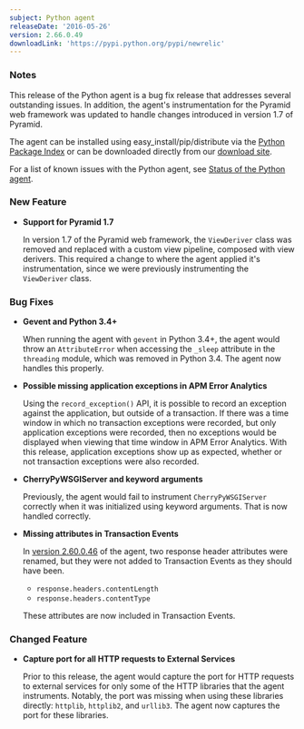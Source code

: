 ```yaml
---
subject: Python agent
releaseDate: '2016-05-26'
version: 2.66.0.49
downloadLink: 'https://pypi.python.org/pypi/newrelic'
---
```


### Notes

This release of the Python agent is a bug fix release that addresses several outstanding issues. In addition, the agent's instrumentation for the Pyramid web framework was updated to handle changes introduced in version 1.7 of Pyramid.

The agent can be installed using easy_install/pip/distribute via the [Python Package Index](https://pypi.python.org/pypi/newrelic) or can be downloaded directly from our [download site](http://download.newrelic.com/python_agent/release/).

For a list of known issues with the Python agent, see [Status of the Python agent](https://docs.newrelic.com/docs/python/status-of-python-agent).

### New Feature

* **Support for Pyramid 1.7**

  In version 1.7 of the Pyramid web framework, the `ViewDeriver` class was removed and replaced with a custom view pipeline, composed with view derivers. This required a change to where the agent applied it's instrumentation, since we were previously instrumenting the `ViewDeriver` class.

### Bug Fixes

* **Gevent and Python 3.4+**

  When running the agent with `gevent` in Python 3.4+, the agent would throw an `AttributeError` when accessing the `_sleep` attribute in the `threading` module, which was removed in Python 3.4. The agent now handles this properly.
* **Possible missing application exceptions in APM Error Analytics**

  Using the `record_exception()` API, it is possible to record an exception against the application, but outside of a transaction. If there was a time window in which no transaction exceptions were recorded, but only application exceptions were recorded, then no exceptions would be displayed when viewing that time window in APM Error Analytics. With this release, application exceptions show up as expected, whether or not transaction exceptions were also recorded.
* **CherryPyWSGIServer and keyword arguments**

  Previously, the agent would fail to instrument `CherryPyWSGIServer` correctly when it was initialized using keyword arguments. That is now handled correctly.
* **Missing attributes in Transaction Events**

  In [version 2.60.0.46](https://docs.newrelic.com/docs/release-notes/agent-release-notes/python-release-notes/python-agent-260046) of the agent, two response header attributes were renamed, but they were not added to Transaction Events as they should have been.

  * `response.headers.contentLength`
  * `response.headers.contentType`

  These attributes are now included in Transaction Events.

### Changed Feature

* **Capture port for all HTTP requests to External Services**

  Prior to this release, the agent would capture the port for HTTP requests to external services for only some of the HTTP libraries that the agent instruments. Notably, the port was missing when using these libraries directly: `httplib`, `httplib2`, and `urllib3`. The agent now captures the port for these libraries.
